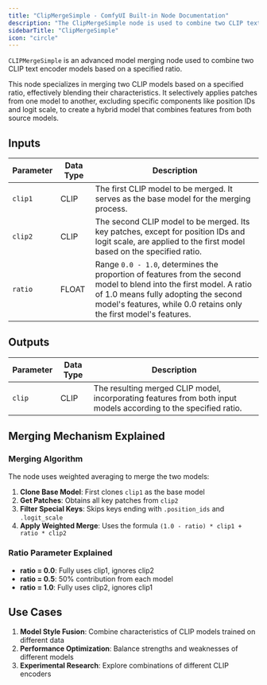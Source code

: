 ```yaml
---
title: "ClipMergeSimple - ComfyUI Built-in Node Documentation"
description: "The ClipMergeSimple node is used to combine two CLIP text encoder models based on a specified ratio."
sidebarTitle: "ClipMergeSimple"
icon: "circle"
---
```


`CLIPMergeSimple` is an advanced model merging node used to combine two CLIP text encoder models based on a specified ratio.

This node specializes in merging two CLIP models based on a specified ratio, effectively blending their characteristics. It selectively applies patches from one model to another, excluding specific components like position IDs and logit scale, to create a hybrid model that combines features from both source models.

## Inputs

| Parameter | Data Type | Description |
|-----------|-----------|-------------|
| `clip1`   | CLIP      | The first CLIP model to be merged. It serves as the base model for the merging process. |
| `clip2`   | CLIP      | The second CLIP model to be merged. Its key patches, except for position IDs and logit scale, are applied to the first model based on the specified ratio. |
| `ratio`   | FLOAT     | Range `0.0 - 1.0`, determines the proportion of features from the second model to blend into the first model. A ratio of 1.0 means fully adopting the second model's features, while 0.0 retains only the first model's features. |

## Outputs

| Parameter | Data Type | Description |
|-----------|-----------|-------------|
| `clip`    | CLIP      | The resulting merged CLIP model, incorporating features from both input models according to the specified ratio. |

## Merging Mechanism Explained

### Merging Algorithm

The node uses weighted averaging to merge the two models:

1. **Clone Base Model**: First clones `clip1` as the base model
2. **Get Patches**: Obtains all key patches from `clip2`
3. **Filter Special Keys**: Skips keys ending with `.position_ids` and `.logit_scale`
4. **Apply Weighted Merge**: Uses the formula `(1.0 - ratio) * clip1 + ratio * clip2`

### Ratio Parameter Explained

- **ratio = 0.0**: Fully uses clip1, ignores clip2
- **ratio = 0.5**: 50% contribution from each model
- **ratio = 1.0**: Fully uses clip2, ignores clip1

## Use Cases

1. **Model Style Fusion**: Combine characteristics of CLIP models trained on different data
2. **Performance Optimization**: Balance strengths and weaknesses of different models
3. **Experimental Research**: Explore combinations of different CLIP encoders
